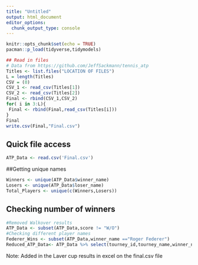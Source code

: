 ```yaml
---
title: "Untitled"
output: html_document
editor_options: 
  chunk_output_type: console
---
```


```r
knitr::opts_chunk$set(echo = TRUE)
pacman::p_load(tidyverse,tidymodels)
```

```r
## Read in files 
# Data from https://github.com/JeffSackmann/tennis_atp
Titles <- list.files("LOCATION OF FILES")
L = length(Titles)
CSV = (0)
CSV_1 <- read_csv(Titles[1])
CSV_2 <- read_csv(Titles[2])
Final <- rbind(CSV_1,CSV_2)
for( i in 3:L){
 Final <- rbind(Final,read_csv(Titles[i]))
}
Final
write.csv(Final,"Final.csv")
```

## Quick file access 

```r
ATP_Data <- read.csv('Final.csv')
```

##Getting unique names 

```r
Winners <- unique(ATP_Data$winner_name)
Losers <- unique(ATP_Data$loser_name)
Total_Players <- unique(c(Winners,Losers))

```

## Checking number of winners

```r
#Removed Walkover results
ATP_Data <- subset(ATP_Data,score != "W/O")
#Checking different player names 
Federer_Wins <- subset(ATP_Data,winner_name =="Roger Federer")
Reduced_ATP_Data<- ATP_Data %>% select(tourney_id,tourney_name,winner_name,loser_name,tourney_level)
```

Note: Added in the Laver cup results in excel on the final.csv file